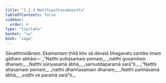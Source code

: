 ```yaml
---
title: "1.2.3 Natthiputtasamasutta"
tableOfContents: false
sidebar:
  order: 4
type: "tipitaka"
basket: "su"
book: "saga"
---
```



<DynamicBreadcrumb />

<Division number="13" book="saga" bookNo="12" page="6">

<Paragraph number="46" book="saga">
Sāvatthinidānaṃ. Ekamantaṃ ṭhitā kho sā devatā bhagavato santike imaṃ gāthaṃ abhāsi—
</Paragraph>

<Paragraph number="47" type="verses" book="saga">
_“Natthi puttasamaṃ pemaṃ,_  
_natthi gosamitaṃ dhanaṃ;_  
_Natthi sūriyasamā ābhā,_  
_samuddaparamā sarā”ti._  

</Paragraph>

<Paragraph number="48" type="verses" book="saga">
_“Natthi attasamaṃ pemaṃ,_  
_natthi dhaññasamaṃ dhanaṃ;_  
_Natthi paññāsamā ābhā,_  
_vuṭṭhi ve paramā sarā”ti._
</Paragraph>
</Division>